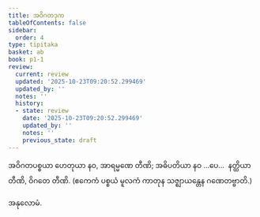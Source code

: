 ```yaml
---
title: အဝိဂတဒုက
tableOfContents: false
sidebar:
  order: 4
type: tipitaka
basket: ab
book: p1-1
review:
  current: review
  updated: '2025-10-23T09:20:52.299469'
  updated_by: ''
  notes: ''
  history:
  - state: review
    date: '2025-10-23T09:20:52.299469'
    updated_by: ''
    notes: ''
    previous_state: draft
---
```



<ReviewStatus review={frontmatter.review} showDetails={true} />

<HypothesisAnnotation frontmatter={frontmatter} />

<DynamicBreadcrumb />

<Division number="33" book="p1-1" e="ch" v="36" p="305">

<Paragraph number="203" book="p1-1">
အဝိဂတပစ္စယာ ဟေတုယာ နဝ, အာရမ္မဏေ တီဏိ; အဓိပတိယာ နဝ …ပေ…  နတ္ထိယာ တီဏိ, ဝိဂတေ တီဏိ.

</Paragraph>
</Division>

<Paragraph number="204" type="center" book="p1-1">
(ဧကေကံ ပစ္စယံ မူလကံ ကာတုန သဇ္ဈာယန္တေန ဂဏေတဗ္ဗာတိ.)

  
အနုလောမံ.
</Paragraph>